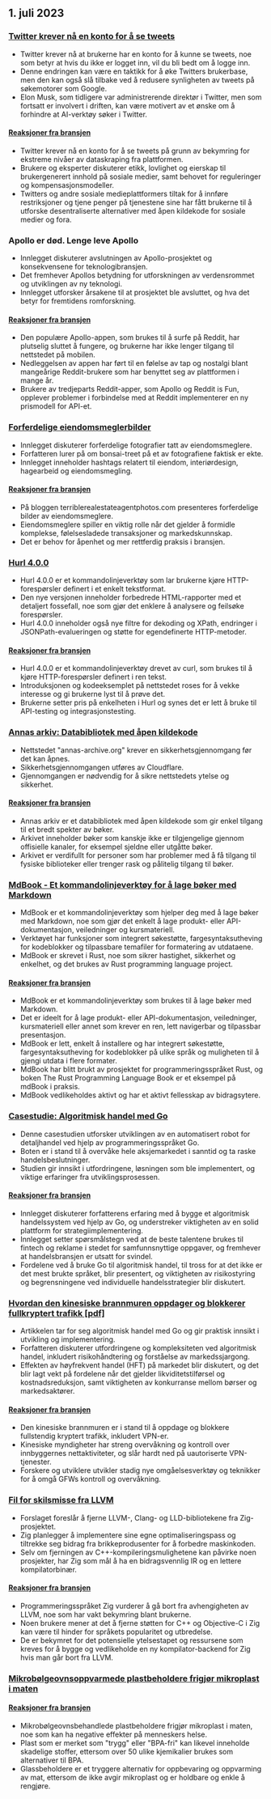 

<CallToAction />

<Steps>

## 1. juli 2023

### [Twitter krever nå en konto for å se tweets](https://techcrunch.com/2023/06/30/twitter-now-requires-an-account-to-view-tweets/)

- Twitter krever nå at brukerne har en konto for å kunne se tweets, noe som betyr at hvis du ikke er logget inn, vil du bli bedt om å logge inn.
- Denne endringen kan være en taktikk for å øke Twitters brukerbase, men den kan også slå tilbake ved å redusere synligheten av tweets på søkemotorer som Google.
- Elon Musk, som tidligere var administrerende direktør i Twitter, men som fortsatt er involvert i driften, kan være motivert av et ønske om å forhindre at AI-verktøy søker i Twitter.

#### [Reaksjoner fra bransjen](http://news.ycombinator.com/item?id=36540957)

- Twitter krever nå en konto for å se tweets på grunn av bekymring for ekstreme nivåer av dataskraping fra plattformen.
- Brukere og eksperter diskuterer etikk, lovlighet og eierskap til brukergenerert innhold på sosiale medier, samt behovet for reguleringer og kompensasjonsmodeller.
- Twitters og andre sosiale medieplattformers tiltak for å innføre restriksjoner og tjene penger på tjenestene sine har fått brukerne til å utforske desentraliserte alternativer med åpen kildekode for sosiale medier og fora.

### Apollo er død. Lenge leve Apollo

- Innlegget diskuterer avslutningen av Apollo-prosjektet og konsekvensene for teknologibransjen.
- Det fremhever Apollos betydning for utforskningen av verdensrommet og utviklingen av ny teknologi.
- Innlegget utforsker årsakene til at prosjektet ble avsluttet, og hva det betyr for fremtidens romforskning.

#### [Reaksjoner fra bransjen](http://news.ycombinator.com/item?id=36543894)

- Den populære Apollo-appen, som brukes til å surfe på Reddit, har plutselig sluttet å fungere, og brukerne har ikke lenger tilgang til nettstedet på mobilen.
- Nedleggelsen av appen har ført til en følelse av tap og nostalgi blant mangeårige Reddit-brukere som har benyttet seg av plattformen i mange år.
- Brukere av tredjeparts Reddit-apper, som Apollo og Reddit is Fun, opplever problemer i forbindelse med at Reddit implementerer en ny prismodell for API-et.

### [Forferdelige eiendomsmeglerbilder](https://terriblerealestateagentphotos.com)

- Innlegget diskuterer forferdelige fotografier tatt av eiendomsmeglere.
- Forfatteren lurer på om bonsai-treet på et av fotografiene faktisk er ekte.
- Innlegget inneholder hashtags relatert til eiendom, interiørdesign, hagearbeid og eiendomsmegling.

#### [Reaksjoner fra bransjen](http://news.ycombinator.com/item?id=36533193)

- På bloggen terriblerealestateagentphotos.com presenteres forferdelige bilder av eiendomsmeglere.
- Eiendomsmeglere spiller en viktig rolle når det gjelder å formidle komplekse, følelsesladede transaksjoner og markedskunnskap.
- Det er behov for åpenhet og mer rettferdig praksis i bransjen.

### [Hurl 4.0.0](https://hurl.dev/blog/2023/06/30/announcing-hurl-4.0.0.html)

- Hurl 4.0.0 er et kommandolinjeverktøy som lar brukerne kjøre HTTP-forespørsler definert i et enkelt tekstformat.
- Den nye versjonen inneholder forbedrede HTML-rapporter med et detaljert fossefall, noe som gjør det enklere å analysere og feilsøke forespørsler.
- Hurl 4.0.0 inneholder også nye filtre for dekoding og XPath, endringer i JSONPath-evalueringen og støtte for egendefinerte HTTP-metoder.

#### [Reaksjoner fra bransjen](http://news.ycombinator.com/item?id=36539144)

- Hurl 4.0.0 er et kommandolinjeverktøy drevet av curl, som brukes til å kjøre HTTP-forespørsler definert i ren tekst.
- Introduksjonen og kodeeksemplet på nettstedet roses for å vekke interesse og gi brukerne lyst til å prøve det.
- Brukerne setter pris på enkelheten i Hurl og synes det er lett å bruke til API-testing og integrasjonstesting.

### [Annas arkiv: Databibliotek med åpen kildekode](https://annas-archive.org/)

- Nettstedet "annas-archive.org" krever en sikkerhetsgjennomgang før det kan åpnes.
- Sikkerhetsgjennomgangen utføres av Cloudflare.
- Gjennomgangen er nødvendig for å sikre nettstedets ytelse og sikkerhet.

#### [Reaksjoner fra bransjen](http://news.ycombinator.com/item?id=36530662)

- Annas arkiv er et databibliotek med åpen kildekode som gir enkel tilgang til et bredt spekter av bøker.
- Arkivet inneholder bøker som kanskje ikke er tilgjengelige gjennom offisielle kanaler, for eksempel sjeldne eller utgåtte bøker.
- Arkivet er verdifullt for personer som har problemer med å få tilgang til fysiske biblioteker eller trenger rask og pålitelig tilgang til bøker.

### [MdBook - Et kommandolinjeverktøy for å lage bøker med Markdown](https://rust-lang.github.io/mdBook/)

- MdBook er et kommandolinjeverktøy som hjelper deg med å lage bøker med Markdown, noe som gjør det enkelt å lage produkt- eller API-dokumentasjon, veiledninger og kursmateriell.
- Verktøyet har funksjoner som integrert søkestøtte, fargesyntaksutheving for kodeblokker og tilpassbare temafiler for formatering av utdataene.
- MdBook er skrevet i Rust, noe som sikrer hastighet, sikkerhet og enkelhet, og det brukes av Rust programming language project.

#### [Reaksjoner fra bransjen](http://news.ycombinator.com/item?id=36528984)

- MdBook er et kommandolinjeverktøy som brukes til å lage bøker med Markdown.
- Det er ideelt for å lage produkt- eller API-dokumentasjon, veiledninger, kursmateriell eller annet som krever en ren, lett navigerbar og tilpassbar presentasjon.
- MdBook er lett, enkelt å installere og har integrert søkestøtte, fargesyntaksutheving for kodeblokker på ulike språk og muligheten til å gjengi utdata i flere formater.
- MdBook har blitt brukt av prosjektet for programmeringsspråket Rust, og boken The Rust Programming Language Book er et eksempel på mdBook i praksis.
- MdBook vedlikeholdes aktivt og har et aktivt fellesskap av bidragsytere.

### [Casestudie: Algoritmisk handel med Go](https://polygon.io/blog/case-study-algorithmict-trading-with-go/)

- Denne casestudien utforsker utviklingen av en automatisert robot for detaljhandel ved hjelp av programmeringsspråket Go.
- Boten er i stand til å overvåke hele aksjemarkedet i sanntid og ta raske handelsbeslutninger.
- Studien gir innsikt i utfordringene, løsningen som ble implementert, og viktige erfaringer fra utviklingsprosessen.

#### [Reaksjoner fra bransjen](http://news.ycombinator.com/item?id=36539235)

- Innlegget diskuterer forfatterens erfaring med å bygge et algoritmisk handelssystem ved hjelp av Go, og understreker viktigheten av en solid plattform for strategiimplementering.
- Innlegget setter spørsmålstegn ved at de beste talentene brukes til fintech og reklame i stedet for samfunnsnyttige oppgaver, og fremhever at handelsbransjen er utsatt for svindel.
- Fordelene ved å bruke Go til algoritmisk handel, til tross for at det ikke er det mest brukte språket, blir presentert, og viktigheten av risikostyring og begrensningene ved individuelle handelsstrategier blir diskutert.

### [Hvordan den kinesiske brannmuren oppdager og blokkerer fullkryptert trafikk [pdf]](https://gfw.report/publications/usenixsecurity23/data/paper/paper.pdf)

- Artikkelen tar for seg algoritmisk handel med Go og gir praktisk innsikt i utvikling og implementering.
- Forfatteren diskuterer utfordringene og kompleksiteten ved algoritmisk handel, inkludert risikohåndtering og forståelse av markedssjargong.
- Effekten av høyfrekvent handel (HFT) på markedet blir diskutert, og det blir lagt vekt på fordelene når det gjelder likviditetstilførsel og kostnadsreduksjon, samt viktigheten av konkurranse mellom børser og markedsaktører.

#### [Reaksjoner fra bransjen](http://news.ycombinator.com/item?id=36531485)

- Den kinesiske brannmuren er i stand til å oppdage og blokkere fullstendig kryptert trafikk, inkludert VPN-er.
- Kinesiske myndigheter har streng overvåkning og kontroll over innbyggernes nettaktiviteter, og slår hardt ned på uautoriserte VPN-tjenester.
- Forskere og utviklere utvikler stadig nye omgåelsesverktøy og teknikker for å omgå GFWs kontroll og overvåkning.

### [Fil for skilsmisse fra LLVM](https://github.com/ziglang/zig/issues/16270)

- Forslaget foreslår å fjerne LLVM-, Clang- og LLD-bibliotekene fra Zig-prosjektet.
- Zig planlegger å implementere sine egne optimaliseringspass og tiltrekke seg bidrag fra brikkeprodusenter for å forbedre maskinkoden.
- Selv om fjerningen av C++-kompileringsmulighetene kan påvirke noen prosjekter, har Zig som mål å ha en bidragsvennlig IR og en lettere kompilatorbinær.

#### [Reaksjoner fra bransjen](http://news.ycombinator.com/item?id=36529456)

- Programmeringsspråket Zig vurderer å gå bort fra avhengigheten av LLVM, noe som har vakt bekymring blant brukerne.
- Noen brukere mener at det å fjerne støtten for C++ og Objective-C i Zig kan være til hinder for språkets popularitet og utbredelse.
- De er bekymret for det potensielle ytelsestapet og ressursene som kreves for å bygge og vedlikeholde en ny kompilator-backend for Zig hvis man går bort fra LLVM.

### [Mikrobølgeovnsoppvarmede plastbeholdere frigjør mikroplast i maten](https://pubs.acs.org/doi/10.1021/acs.est.3c01942)

#### [Reaksjoner fra bransjen](http://news.ycombinator.com/item?id=36532812)

- Mikrobølgeovnsbehandlede plastbeholdere frigjør mikroplast i maten, noe som kan ha negative effekter på menneskers helse.
- Plast som er merket som "trygg" eller "BPA-fri" kan likevel inneholde skadelige stoffer, ettersom over 50 ulike kjemikalier brukes som alternativer til BPA.
- Glassbeholdere er et tryggere alternativ for oppbevaring og oppvarming av mat, ettersom de ikke avgir mikroplast og er holdbare og enkle å rengjøre.

</Steps>
